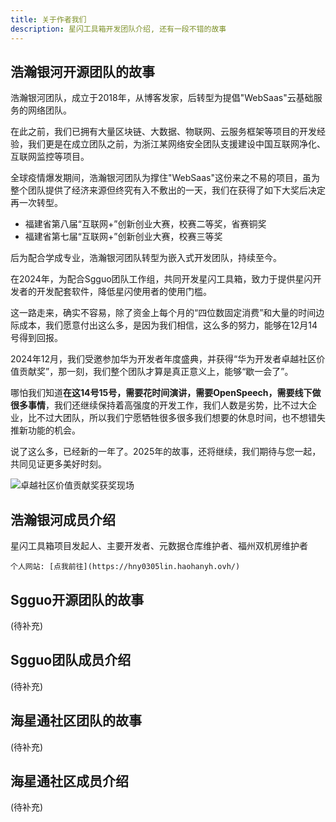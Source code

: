 ```yaml
---
title: 关于作者我们
description: 星闪工具箱开发团队介绍, 还有一段不错的故事
---
```



## 浩瀚银河开源团队的故事

浩瀚银河团队，成立于2018年，从博客发家，后转型为提倡"WebSaas"云基础服务的网络团队。

在此之前，我们已拥有大量区块链、大数据、物联网、云服务框架等项目的开发经验，我们更是在成立团队之前，为浙江某网络安全团队支援建设中国互联网净化、互联网监控等项目。

全球疫情爆发期间，浩瀚银河团队为撑住"WebSaas"这份来之不易的项目，虽为整个团队提供了经济来源但终究有入不敷出的一天，我们在获得了如下大奖后决定再一次转型。

- 福建省第八届“互联网+”创新创业大赛，校赛二等奖，省赛铜奖
- 福建省第七届“互联网+”创新创业大赛，校赛三等奖

后为配合学成专业，浩瀚银河团队转型为嵌入式开发团队，持续至今。

在2024年，为配合Sgguo团队工作组，共同开发星闪工具箱，致力于提供星闪开发者的开发配套软件，降低星闪使用者的使用门槛。

这一路走来，确实不容易，除了资金上每个月的“四位数固定消费”和大量的时间边际成本，我们愿意付出这么多，是因为我们相信，这么多的努力，能够在12月14号得到回报。

2024年12月，我们受邀参加华为开发者年度盛典，并获得“华为开发者卓越社区价值贡献奖”，那一刻，我们整个团队才算是真正意义上，能够“歇一会了”。

哪怕我们知道**在这14号15号，需要花时间演讲，需要OpenSpeech，需要线下做很多事情**，我们还继续保持着高强度的开发工作，我们人数是劣势，比不过大企业，比不过大团队，所以我们宁愿牺牲很多很多我们想要的休息时间，也不想错失推新功能的机会。

说了这么多，已经新的一年了。2025年的故事，还将继续，我们期待与您一起，共同见证更多美好时刻。

![卓越社区价值贡献奖获奖现场](https://fileserver.developer.huaweicloud.com/FileServer/getFile/cmtybbs/be4/705/a12/cf29c9c535be4705a124818127354fe3.20241224095602.19280437510451806763293496074638:20250102154857:2400:36088916E888A10E73F265A1A7EF102BC58FD6FCB889E3251D1CD0A0399F3B50.jpg)

## 浩瀚银河成员介绍

<Card title="Lin.Meng." icon="star">
    星闪工具箱项目发起人、主要开发者、元数据仓库维护者、福州双机房维护者

    个人网站: [点我前往](https://hny0305lin.haohanyh.ovh/)
</Card>

## Sgguo开源团队的故事

(待补充)

## Sgguo团队成员介绍

(待补充)

## 海星通社区团队的故事

(待补充)

## 海星通社区成员介绍

(待补充)
